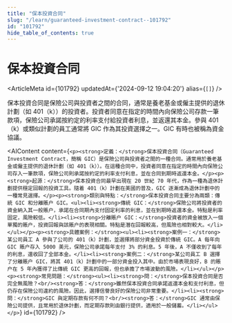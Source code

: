 ```yaml
---
title: "保本投資合同"
slug: "/learn/guaranteed-investment-contract--101792"
id: "101792"
hide_table_of_contents: true
---
```



# 保本投資合同

<ArticleMeta id={101792} updatedAt={'2024-09-12 19:04:20'} alias={`[]`} />
<div className='border-solid border-b border-t-0 my-4 border-[var(--ifm-color-gray-300)]' />

保本投資合同是保險公司與投資者之間的合同，通常是養老基金或僱主提供的退休計劃（如 401（k））的投資者。投資者同意在指定的時間內向保險公司存款一筆款項，保險公司承諾按約定的利率支付給投資者利息，並返還其本金。參與 401（k）或類似計劃的員工通常將 GIC 作為其投資選擇之一。GIC 有時也被稱為資金協議。

<AIContent content={`<p><strong>定義：</strong>保本投資合同（Guaranteed Investment Contract，簡稱 GIC）是保險公司與投資者之間的一種合同。通常用於養老基金或僱主提供的退休計劃（如 401（k））。在這種合同中，投資者同意在指定的時間內向保險公司存入一筆款項，保險公司則承諾按約定的利率支付利息，並在合同到期時返還本金。</p><p><strong>起源：</strong>保本投資合同最早出現在 20 世紀 70 年代，作為一種為退休計劃提供穩定回報的投資工具。隨着 401（k）計劃在美國的普及，GIC 逐漸成為退休計劃中的一種常見選擇。</p><p><strong>類別與特點：</strong>保本投資合同主要分為兩類：傳統 GIC 和分離賬户 GIC。<ul><li><strong>傳統 GIC：</strong>保險公司將投資者的資金納入其一般賬户，承諾在合同期內支付固定利率的利息，並在到期時返還本金。特點是利率固定，風險較低。</li><li><strong>分離賬户 GIC：</strong>投資者的資金被放入一個單獨的賬户，投資回報與該賬户的表現相關。特點是潛在回報較高，但風險也相對較大。</li></ul></p><p><strong>具體案例：</strong><ul><li><strong>案例一：</strong>某公司員工 A 參與了公司的 401（k）計劃，並選擇將部分資金投資於傳統 GIC。A 每年向 GIC 賬户存入 5000 美元，保險公司承諾每年支付 3% 的利息。5 年後，A 不僅收到了每年的利息，還收回了全部本金。</li><li><strong>案例二：</strong>某公司員工 B 選擇了分離賬户 GIC，將其 401（k）計劃中的一部分資金投入其中。由於市場表現良好，B 的賬户在 5 年內獲得了比傳統 GIC 更高的回報，但也承擔了市場波動的風險。</li></ul></p><p><strong>常見問題：</strong><ul><li><strong>問：</strong>保本投資合同是否完全無風險？<br/><strong>答：</strong>雖然保本投資合同承諾返還本金和支付利息，但仍存在保險公司違約的風險。因此，選擇信譽良好的保險公司非常重要。</li><li><strong>問：</strong>GIC 與定期存款有何不同？<br/><strong>答：</strong>GIC 通常由保險公司提供，且常用於退休計劃，而定期存款則由銀行提供，適用於一般儲蓄。</li></ul></p>`} id={101792} />
